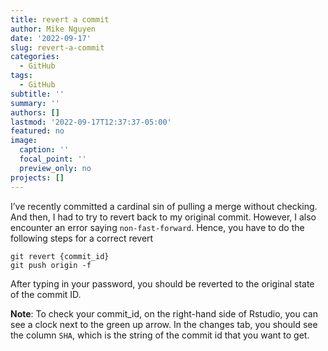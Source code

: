 ```yaml
---
title: revert a commit
author: Mike Nguyen
date: '2022-09-17'
slug: revert-a-commit
categories:
  - GitHub
tags:
  - GitHub
subtitle: ''
summary: ''
authors: []
lastmod: '2022-09-17T12:37:37-05:00'
featured: no
image:
  caption: ''
  focal_point: ''
  preview_only: no
projects: []
---
```


I've recently committed a cardinal sin of pulling a merge without checking. And then, I had to try to revert back to my original commit. However, I also encounter an error saying `non-fast-forward`. Hence, you have to do the following steps for a correct revert 

```
git revert {commit_id}
git push origin -f
```

After typing in your password, you should be reverted to the original state of the commit ID. 

**Note**: To check your commit_id, on the right-hand side of Rstudio, you can see a clock next to the green up arrow. In the changes tab, you should see the column `SHA`, which is the string of the commit id that you want to get. 


